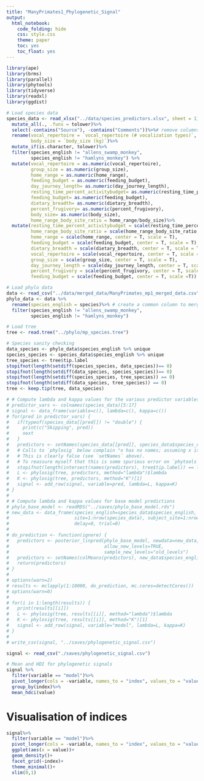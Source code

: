 ```yaml
---
title: "ManyPrimates1_Phylogenetic_Signal"
output:
  html_notebook:
    code_folding: hide
    css: style.css
    theme: paper
    toc: yes
    toc_float: yes
---
```


```r
library(ape)
library(brms)
library(parallel)
library(phytools)
library(tidyverse)
library(readxl)
library(ggdist)

# Load species data
species_data <- read_xlsx("../data/species_predictors.xlsx", sheet = 1)%>%
  mutate_all(., .funs = tolower)%>%
  select(-contains("Source"), -contains("Comments"))%>%# remove columns with sources and comments
  rename(vocal_repertoire = `vocal_repertoire (# vocalization types)`,
         body_size = `body_size (kg)`)%>%
  mutate_if(is.character, tolower)%>%
  filter(species_english != "allens_swamp_monkey",
         species_english != "hamlyns_monkey") %>%
  mutate(vocal_repertoire = as.numeric(vocal_repertoire),
         group_size = as.numeric(group_size),
         home_range = as.numeric(home_range),
         feeding_budget = as.numeric(feeding_budget),
         day_journey_length= as.numeric(day_journey_length),
         resting_time_percent_activitybudget= as.numeric(resting_time_percent_activitybudget),
         feeding_budget= as.numeric(feeding_budget),
         dietary_breadth= as.numeric(dietary_breadth),
         percent_frugivory= as.numeric(percent_frugivory),
         body_size= as.numeric(body_size),
         home_range_body_site_ratio = home_range/body_size)%>%
  mutate(resting_time_percent_activitybudget = scale(resting_time_percent_activitybudget, center = T, scale = T),
         home_range_body_site_ratio = scale(home_range_body_site_ratio, center = T, scale = T),
         home_range = scale(home_range, center = T, scale = T),
         feeding_budget = scale(feeding_budget, center = T, scale = T),
         dietary_breadth = scale(dietary_breadth, center = T, scale = T),
         vocal_repertoire = scale(vocal_repertoire, center = T, scale = T),
         group_size = scale(group_size, center = T, scale = T),
         day_journey_length = scale(day_journey_length, center = T, scale = T),
         percent_frugivory = scale(percent_frugivory, center = T, scale = T),
         feeding_budget = scale(feeding_budget, center = T, scale =T))

# Load phylo data
data <- read_csv("../data/merged_data/ManyPrimates_mp1_merged_data.csv")
phylo_data <- data %>%
  rename(species_english = species)%>% # create a common column to merge by
  filter(species_english != "allens_swamp_monkey",
         species_english != "hamlyns_monkey")

# Load tree
tree <- read.tree("../phylo/mp_species.tree")

# Species sanity checking
data_species <- phylo_data$species_english %>% unique
species_species <- species_data$species_english %>% unique
tree_species <- tree$tip.label
stopifnot(length(setdiff(species_species, data_species))== 0)
stopifnot(length(setdiff(data_species, species_species))== 0)
stopifnot(length(setdiff(species_species, tree_species)) == 0)
stopifnot(length(setdiff(data_species, tree_species)) == 0)
tree <- keep.tip(tree, data_species)

# # Compute lambda and kappa values for the various predictor variables
# predictor_vars <- colnames(species_data)[5:17]
# signal <- data_frame(variable=c(), lambda=c(), kappa=c())
# for(pred in predictor_vars) {
#   if(typeof(species_data[[pred]]) != "double") {
#     print(c("Skipping", pred))
#     next
#   }
#   predictors <- setNames(species_data[[pred]], species_data$species_english)
#   # Calls to `phylosig` below complain "x has no names; assuming x is in the same order as tree$tip.label"
#   # This is clearly false (see `setNames` above).
#   # To reassure myself that this is some spurious error on `phytools`' part...
#   stopifnot(length(intersect(names(predictors), tree$tip.label)) == length(tree$tip.label))
#   L <- phylosig(tree, predictors, method="lambda")$lambda
#   K <- phylosig(tree, predictors, method="K")[1]
#   signal <- add_row(signal, variable=pred, lambda=L, kappa=K)
# }
# 
# # Compute lambda and kappa values for base model predictions
# phylo_base_model <- readRDS("../saves/phylo_base_model.rds")
# new_data <- data_frame(species_english=species_data$species_english,
#                        site=1:nrow(species_data), subject_site=1:nrow(species_data),
#                        delay=0, trial=0)
# 
# do_prediction <- function(ignore) {
#   predictors <- posterior_linpred(phylo_base_model, newdata=new_data,
#                                   allow_new_levels=TRUE,
#                                   sample_new_levels="old_levels")
#   predictors <- setNames(colMeans(predictors), new_data$species_english)
#   return(predictors)
# }
# 
# options(warn=2)
# results <- mclapply(1:10000, do_prediction, mc.cores=detectCores())
# options(warn=0)
# 
# for(i in 1:length(results)) {
#   print(results[[i]])
#   L <- phylosig(tree, results[[i]], method="lambda")$lambda
#   K <- phylosig(tree, results[[i]], method="K")[1]
#   signal <- add_row(signal, variable="model", lambda=L, kappa=K)
# }
# 
# write_csv(signal, "../saves/phylogenetic_signal.csv")

signal <- read_csv("./saves/phylogenetic_signal.csv")

# Mean and HDI for phylogenetic signals
signal %>%
  filter(variable == "model")%>%
  pivot_longer(cols = -variable, names_to = "index", values_to = "value")%>%
  group_by(index)%>%
  mean_hdci(value)

```

# Visualisation of indices 

```r
signal%>%
  filter(variable == "model")%>%
  pivot_longer(cols = -variable, names_to = "index", values_to = "value")%>%
  ggplot(aes(x = value))+
  geom_density()+
  facet_grid(~index)+
  theme_minimal()+
  xlim(0,1)
```

